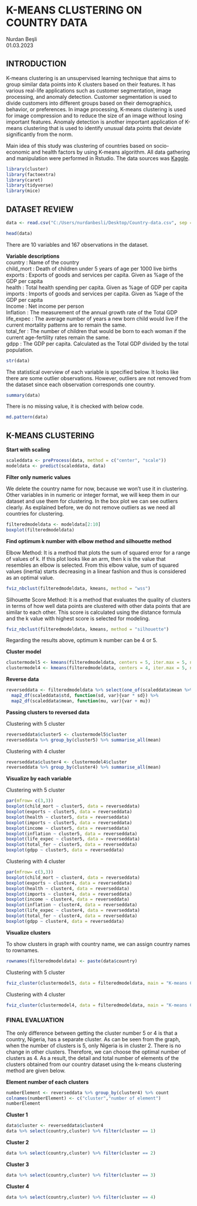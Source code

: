 # K-MEANS CLUSTERING ON COUNTRY DATA

Nurdan Beşli  
01.03.2023

## INTRODUCTION

K-means clustering is an unsupervised learning technique that aims to group similar data points into K clusters based on their features. It has various real-life applications such as customer segmentation, image processing, and anomaly detection. Customer segmentation is used to divide customers into different groups based on their demographics, behavior, or preferences. In image processing, K-means clustering is used for image compression and to reduce the size of an image without losing important features. Anomaly detection is another important application of K-means clustering that is used to identify unusual data points that deviate significantly from the norm.

Main idea of this study was clustering of countries based on socio-economic and health factors by using K-means algorithm. All data gathering and manipulation were performed in Rstudio. The data sources was [Kaggle](https://www.kaggle.com/datasets/rohan0301/unsupervised-learning-on-country-data?resource=download).

```{r message=FALSE, warning=FALSE, include=FALSE}
library(cluster)
library(factoextra)
library(caret)
library(tidyverse)
library(mice)
```

## DATASET REVIEW

```{r}
data <- read.csv("C:/Users/nurdanbesli/Desktop/Country-data.csv", sep = ",")

head(data)
```

There are 10 variables and 167 observations in the dataset.

**Variable descriptions**  
country : Name of the country  
child_mort : Death of children under 5 years of age per 1000 live births  
exports : Exports of goods and services per capita. Given as %age of the GDP per capita  
health : Total health spending per capita. Given as %age of GDP per capita  
imports : Imports of goods and services per capita. Given as %age of the GDP per capita  
Income : Net income per person  
Inflation : The measurement of the annual growth rate of the Total GDP  
life_expec : The average number of years a new born child would live if the current mortality patterns are to remain the same.  
total_fer : The number of children that would be born to each woman if the current age-fertility rates remain the same.  
gdpp : The GDP per capita. Calculated as the Total GDP divided by the total population.  

```{r}
str(data)
```

The statistical overview of each variable is specified below. It looks like there are some outlier observations. However, outliers are not removed from the dataset since each observation corresponds one country.

```{r}
summary(data)
```

There is no missing value, it is checked with below code.

```{r}
md.pattern(data)
```

## K-MEANS CLUSTERING

**Start with scaling**

```{r}
scaleddata <- preProcess(data, method = c("center", "scale"))
modeldata <- predict(scaleddata, data)
```

**Filter only numeric values**

We delete the country name for now, because we won’t use it in clustering. Other variables in in numeric or integer format, we will keep them in our dataset and use them for clustering. In the box plot we can see outliers clearly. As explained before, we do not remove outliers as we need all countries for clustering.

```{r}
filteredmodeldata <- modeldata[2:10]
boxplot(filteredmodeldata)
```

**Find optimum k number with elbow method and silhouette method**

Elbow Method: It is a method that plots the sum of squared error for a range of values of k. If this plot looks like an arm, then k is the value that resembles an elbow is selected. From this elbow value, sum of squared values (inertia) starts decreasing in a linear fashion and thus is considered as an optimal value.

```{r}
fviz_nbclust(filteredmodeldata, kmeans, method = "wss")
```

Silhouette Score Method: It is a method that evaluates the quality of clusters in terms of how well data points are clustered with other data points that are similar to each other. This score is calculated using the distance formula and the k value with highest score is selected for modeling.

```{r}
fviz_nbclust(filteredmodeldata, kmeans, method = "silhouette")
```

Regarding the results above, optimum k number can be 4 or 5.

**Cluster model**

```{r}
clustermodel5 <- kmeans(filteredmodeldata, centers = 5, iter.max = 5, nstart = 25)
clustermodel4 <- kmeans(filteredmodeldata, centers = 4, iter.max = 5, nstart = 25)
```

**Reverse data**

```{r}
reverseddata <- filteredmodeldata %>% select(one_of(scaleddata$mean %>% names)) %>%
  map2_df(scaleddata$std, function(sd, var){var * sd}) %>%
  map2_df(scaleddata$mean, function(mu, var){var + mu})
```

**Passing clusters to reversed data**

Clustering with 5 cluster

```{r}
reverseddata$cluster5 <- clustermodel5$cluster
reverseddata %>% group_by(cluster5) %>% summarise_all(mean)
```

Clustering with 4 cluster

```{r}
reverseddata$cluster4 <- clustermodel4$cluster
reverseddata %>% group_by(cluster4) %>% summarise_all(mean)
```

**Visualize by each variable**

Clustering with 5 cluster

```{r}
par(mfrow= c(3,3))
boxplot(child_mort ~ cluster5, data = reverseddata)
boxplot(exports ~ cluster5, data = reverseddata)
boxplot(health ~ cluster5, data = reverseddata)
boxplot(imports ~ cluster5, data = reverseddata)
boxplot(income ~ cluster5, data = reverseddata)
boxplot(inflation ~ cluster5, data = reverseddata)
boxplot(life_expec ~ cluster5, data = reverseddata)
boxplot(total_fer ~ cluster5, data = reverseddata)
boxplot(gdpp ~ cluster5, data = reverseddata)
```

Clustering with 4 cluster

```{r}
par(mfrow= c(3,3))
boxplot(child_mort ~ cluster4, data = reverseddata)
boxplot(exports ~ cluster4, data = reverseddata)
boxplot(health ~ cluster4, data = reverseddata)
boxplot(imports ~ cluster4, data = reverseddata)
boxplot(income ~ cluster4, data = reverseddata)
boxplot(inflation ~ cluster4, data = reverseddata)
boxplot(life_expec ~ cluster4, data = reverseddata)
boxplot(total_fer ~ cluster4, data = reverseddata)
boxplot(gdpp ~ cluster4, data = reverseddata)
```

**Visualize clusters**

To show clusters in graph with country name, we can assign country names to rownames.

```{r}
rownames(filteredmodeldata) <- paste(data$country)

```

Clustering with 5 cluster

```{r}
fviz_cluster(clustermodel5, data = filteredmodeldata, main = "K-means Clustering with 5 cluster",xlab=FALSE, ylab=FALSE)
```

Clustering with 4 cluster

```{r}
fviz_cluster(clustermodel4, data = filteredmodeldata, main = "K-means Clustering with 4 cluster",xlab=FALSE, ylab=FALSE)
```

### FINAL EVALUATION
The only difference between getting the cluster number 5 or 4 is that a country, Nigeria, has a separate cluster. As can be seen from the graph, when the number of clusters is 5, only Nigeria is in cluster 2. There is no change in other clusters. Therefore, we can choose the optimal number of clusters as 4. As a result, the detail and total number of elements of the clusters obtained from our country dataset using the k-means clustering method are given below.

**Element number of each clusters**
```{r echo=FALSE}
numberElement <- reverseddata %>% group_by(cluster4) %>% count
colnames(numberElement) <- c("cluster","number of element")
numberElement
```
**Cluster 1**

```{r echo=FALSE}
data$cluster <- reverseddata$cluster4
data %>% select(country,cluster) %>% filter(cluster == 1)
```

**Cluster 2**

```{r echo=FALSE}
data %>% select(country,cluster) %>% filter(cluster == 2)
```


**Cluster 3**

```{r echo=FALSE}
data %>% select(country,cluster) %>% filter(cluster == 3)
```


**Cluster 4**

```{r echo=FALSE}
data %>% select(country,cluster) %>% filter(cluster == 4)
```
